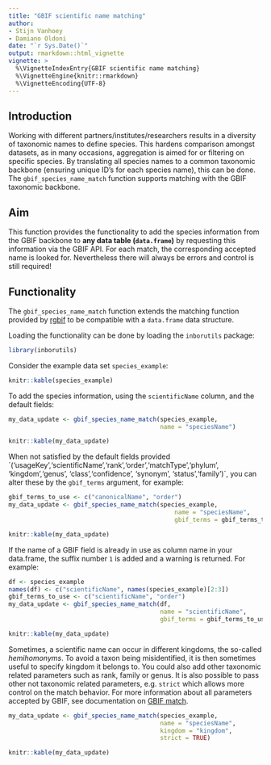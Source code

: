 ```yaml
---
title: "GBIF scientific name matching"
author: 
- Stijn Vanhoey
- Damiano Oldoni
date: "`r Sys.Date()`"
output: rmarkdown::html_vignette
vignette: >
  %\VignetteIndexEntry{GBIF scientific name matching}
  %\VignetteEngine{knitr::rmarkdown}
  %\VignetteEncoding{UTF-8}
---
```


## Introduction

Working with different partners/institutes/researchers results in a diversity of taxonomic names to define species. This hardens comparison amongst datasets, as in many occasions, aggregation is aimed for or filtering on specific species. By translating all species names to a common taxonomic backbone (ensuring unique ID's for each species name), this can be done. The `gbif_species_name_match` function supports matching with the GBIF taxonomic backbone.

## Aim

This function provides the functionality to add the species information from the GBIF backbone to **any data table (`data.frame`)** by requesting this information via the GBIF API. For each match, the corresponding accepted name is looked for. Nevertheless there will always be errors and control is still required!

## Functionality

The `gbif_species_name_match` function extends the matching function provided by [rgbif](https://github.com/ropensci/rgbif) to be compatible with a `data.frame` data structure.

Loading the functionality can be done by loading the `inborutils` package:

```r
library(inborutils)
```

Consider the example data set `species_example`:

```r
knitr::kable(species_example)
```

To add the species information, using the `scientificName` column, and the default fields:

```r
my_data_update <- gbif_species_name_match(species_example,
                                          name = "speciesName")
```

```r
knitr::kable(my_data_update)
```

When not satisfied by the default fields provided ´('usageKey','scientificName','rank','order','matchType','phylum', 'kingdom','genus', 'class','confidence', 'synonym', 'status','family')´, you can alter these by the `gbif_terms` argument, for example:

```r
gbif_terms_to_use <- c("canonicalName", "order")
my_data_update <- gbif_species_name_match(species_example,
                                              name = "speciesName",
                                              gbif_terms = gbif_terms_to_use)
```

```r
knitr::kable(my_data_update)
```

If the name of a GBIF field is already in use as column name in your data.frame, the suffix number `1` is added and a warning is returned. For example: 

```r
df <- species_example
names(df) <- c("scientificName", names(species_example)[2:3])
gbif_terms_to_use <- c("scientificName", "order")
my_data_update <- gbif_species_name_match(df,
                                          name = "scientificName",
                                          gbif_terms = gbif_terms_to_use)
```

```r
knitr::kable(my_data_update)
```

Sometimes, a scientific name can occur in different kingdoms, the so-called *hemihomonyms*. To avoid a taxon being misidentified, it is then sometimes useful to specify kingdom it belongs to. You could also add other taxonomic related parameters such as rank, family or genus. It is also possible to pass other not taxonomic related parameters, e.g. `strict` which allows more control on the match behavior. For more information about all parameters accepted by GBIF, see documentation on [GBIF match](https://www.gbif.org/developer/species#searching).
 
```r
my_data_update <- gbif_species_name_match(species_example,
                                          name = "speciesName",
                                          kingdom = "kingdom",
                                          strict = TRUE)
```

```r
knitr::kable(my_data_update)
```
